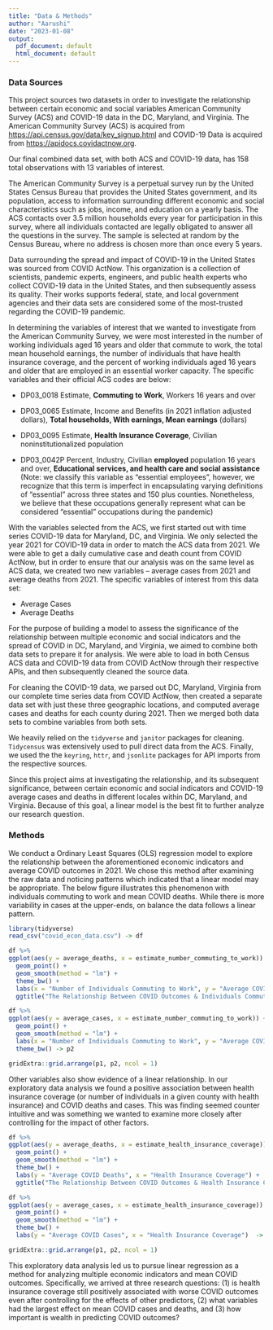 ```yaml
---
title: "Data & Methods"
author: "Aarushi"
date: "2023-01-08"
output:
  pdf_document: default
  html_document: default
---
```


### Data Sources

This project sources two datasets in order to investigate the relationship between certain economic and social variables American Community Survey (ACS) and COVID-19 data in the DC, Maryland, and Virginia. The American Community Survey (ACS) is acquired from <https://api.census.gov/data/key_signup.html> and COVID-19 Data is acquired from <https://apidocs.covidactnow.org>.

Our final combined data set, with both ACS and COVID-19 data, has 158 total observations with 13 variables of interest.

The American Community Survey is a perpetual survey run by the United States Census Bureau that provides the United States government, and its population, access to information surrounding different economic and social characteristics such as jobs, income, and education on a yearly basis. The ACS contacts over 3.5 million households every year for participation in this survey, where all individuals contacted are legally obligated to answer all the questions in the survey. The sample is selected at random by the Census Bureau, where no address is chosen more than once every 5 years.

Data surrounding the spread and impact of COVID-19 in the United States was sourced from COVID ActNow. This organization is a collection of scientists, pandemic experts, engineers, and public health experts who collect COVID-19 data in the United States, and then subsequently assess its quality. Their works supports federal, state, and local government agencies and their data sets are considered some of the most-trusted regarding the COVID-19 pandemic.

In determining the variables of interest that we wanted to investigate from the American Community Survey, we were most interested in the number of working individuals aged 16 years and older that commute to work, the total mean household earnings, the number of individuals that have health insurance coverage, and the percent of working individuals aged 16 years and older that are employed in an essential worker capacity. The specific variables and their official ACS codes are below:

-   DP03_0018 Estimate, **Commuting to Work**, Workers 16 years and over

-   DP03_0065 Estimate, Income and Benefits (in 2021 inflation adjusted dollars), **Total households, With earnings, Mean earnings** (dollars)

-   DP03_0095 Estimate, **Health Insurance Coverage**, Civilian noninstitutionalized population

-   DP03_0042P Percent, Industry, Civilian **employed** population 16 years and over, **Educational services, and health care and social assistance** (Note: we classify this variable as "essential employees", however, we recognize that this term is imperfect in encapsulating varying definitions of "essential" across three states and 150 plus counties. Nonetheless, we believe that these occupations generally represent what can be considered "essential" occupations during the pandemic)

With the variables selected from the ACS, we first started out with time series COVID-19 data for Maryland, DC, and Virginia. We only selected the year 2021 for COVID-19 data in order to match the ACS data from 2021. We were able to get a daily cumulative case and death count from COVID ActNow, but in order to ensure that our analysis was on the same level as ACS data, we created two new variables -- average cases from 2021 and average deaths from 2021. The specific variables of interest from this data set:

-   Average Cases
-   Average Deaths

For the purpose of building a model to assess the significance of the relationship between multiple economic and social indicators and the spread of COVID in DC, Maryland, and Virginia, we aimed to combine both data sets to prepare it for analysis. We were able to load in both Census ACS data and COVID-19 data from COVID ActNow through their respective APIs, and then subsequently cleaned the source data.

For cleaning the COVID-19 data, we parsed out DC, Maryland, Virginia from our complete time series data from COVID ActNow, then created a separate data set with just these three geographic locations, and computed average cases and deaths for each county during 2021. Then we merged both data sets to combine variables from both sets.

We heavily relied on the `tidyverse` and `janitor` packages for cleaning. `Tidycensus` was extensively used to pull direct data from the ACS. Finally, we used the the `keyring`, `httr`, and `jsonlite` packages for API imports from the respective sources.

Since this project aims at investigating the relationship, and its subsequent significance, between certain economic and social indicators and COVID-19 average cases and deaths in different locales within DC, Maryland, and Virginia. Because of this goal, a linear model is the best fit to further analyze our research question.

### Methods

We conduct a Ordinary Least Squares (OLS) regression model to explore the relationship between the aforementioned economic indicators and average COVID outcomes in 2021. We chose this method after examining the raw data and noticing patterns which indicated that a linear model may be appropriate. The below figure illustrates this phenomenon with individuals commuting to work and mean COVID deaths. While there is more variability in cases at the upper-ends, on balance the data follows a linear pattern.

```r

library(tidyverse)
read_csv("covid_econ_data.csv") -> df

df %>%
ggplot(aes(y = average_deaths, x = estimate_number_commuting_to_work)) +
  geom_point() + 
  geom_smooth(method = "lm") + 
  theme_bw() + 
  labs(x = "Number of Individuals Commuting to Work", y = "Average COVID Deaths") +
  ggtitle("The Relationship Between COVID Outcomes & Individuals Commuting to Work", subtitle = "Data for all counties in DC, MD, VA, in 2021") -> p1

df %>%
ggplot(aes(y = average_cases, x = estimate_number_commuting_to_work)) +
  geom_point() + 
  geom_smooth(method = "lm") + 
  labs(x = "Number of Individuals Commuting to Work", y = "Average COVID Cases") +
  theme_bw() -> p2

gridExtra::grid.arrange(p1, p2, ncol = 1)

```

Other variables also show evidence of a linear relationship. In our exploratory data analysis we found a positive association between health insurance coverage (or number of individuals in a given county with health insurance) and COVID deaths and cases. This was finding seemed counter intuitive and was something we wanted to examine more closely after controlling for the impact of other factors.

```r
df %>%
ggplot(aes(y = average_deaths, x = estimate_health_insurance_coverage)) +
  geom_point() + 
  geom_smooth(method = "lm") + 
  theme_bw() + 
  labs(y = "Average COVID Deaths", x = "Health Insurance Coverage") +
  ggtitle("The Relationship Between COVID Outcomes & Health Insurance Coverage", subtitle = "Data for all counties in DC, MD, VA, in 2021") -> p1

df %>%
ggplot(aes(y = average_cases, x = estimate_health_insurance_coverage)) +
  geom_point() + 
  geom_smooth(method = "lm") + 
  theme_bw() + 
  labs(y = "Average COVID Cases", x = "Health Insurance Coverage")  -> p2

gridExtra::grid.arrange(p1, p2, ncol = 1)
```

This exploratory data analysis led us to pursue linear regression as a method for analyzing multiple economic indicators and mean COVID outcomes. Specifically, we arrived at three research questions: (1) is health insurance coverage still positively associated with worse COVID outcomes even after controlling for the effects of other predictors, (2) what variables had the largest effect on mean COVID cases and deaths, and (3) how important is wealth in predicting COVID outcomes?
